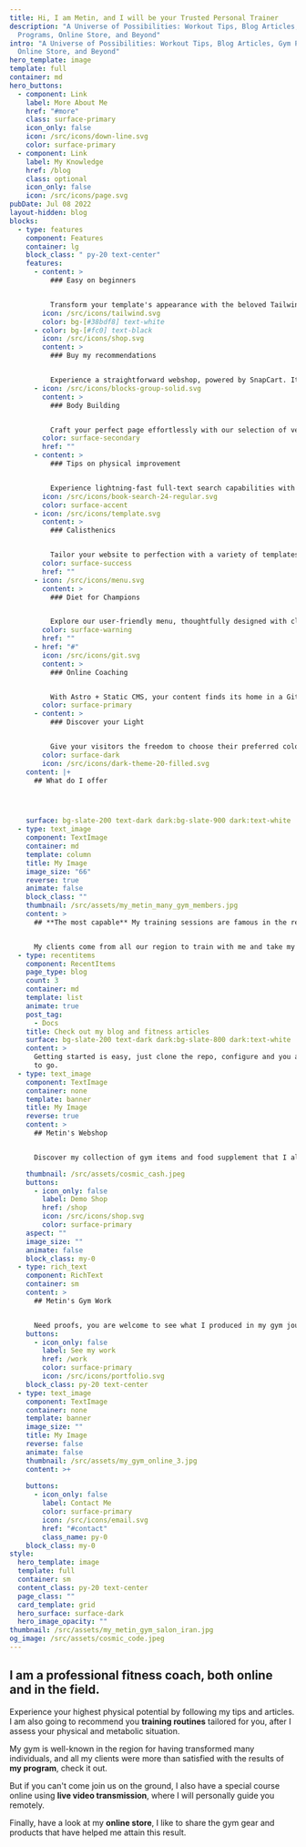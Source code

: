 ```yaml
---
title: Hi, I am Metin, and I will be your Trusted Personal Trainer
description: "A Universe of Possibilities: Workout Tips, Blog Articles, Gym
  Programs, Online Store, and Beyond"
intro: "A Universe of Possibilities: Workout Tips, Blog Articles, Gym Programs,
  Online Store, and Beyond"
hero_template: image
template: full
container: md
hero_buttons:
  - component: Link
    label: More About Me
    href: "#more"
    class: surface-primary
    icon_only: false
    icon: /src/icons/down-line.svg
    color: surface-primary
  - component: Link
    label: My Knowledge
    href: /blog
    class: optional
    icon_only: false
    icon: /src/icons/page.svg
pubDate: Jul 08 2022
layout-hidden: blog
blocks:
  - type: features
    component: Features
    container: lg
    block_class: " py-20 text-center"
    features:
      - content: >
          ### Easy on beginners


          Transform your template's appearance with the beloved Tailwind CSS framework. Easily customize your design, bringing your unique vision to life.
        icon: /src/icons/tailwind.svg
        color: bg-[#38bdf8] text-white
      - color: bg-[#fc0] text-black
        icon: /src/icons/shop.svg
        content: >
          ### Buy my recommendations


          Experience a straightforward webshop, powered by SnapCart. It seamlessly handles product variations and even accommodates digital products.
      - icon: /src/icons/blocks-group-solid.svg
        content: >
          ### Body Building


          Craft your perfect page effortlessly with our selection of versatile blocks. Customize and extend your page exactly the way you want it.
        color: surface-secondary
        href: ""
      - content: >
          ### Tips on physical improvement


          Experience lightning-fast full-text search capabilities with Pagefind. Our integrated search engine seamlessly enhances your site's user experience.
        icon: /src/icons/book-search-24-regular.svg
        color: surface-accent
      - icon: /src/icons/template.svg
        content: >
          ### Calisthenics


          Tailor your website to perfection with a variety of templates for pages, blogs, shops, portfolios, and menus. Craft each page precisely as you envision.
        color: surface-success
        href: ""
      - icon: /src/icons/menu.svg
        content: >
          ### Diet for Champions


          Explore our user-friendly menu, thoughtfully designed with clear labels and detailed information about allergens for your dining peace of mind.
        color: surface-warning
        href: ""
      - href: "#"
        icon: /src/icons/git.svg
        content: >
          ### Online Coaching


          With Astro + Static CMS, your content finds its home in a Git repository, ensuring efficient content management and collaboration.
        color: surface-primary
      - content: >
          ### Discover your Light


          Give your visitors the freedom to choose their preferred color scheme, ensuring a personalized browsing experience.
        color: surface-dark
        icon: /src/icons/dark-theme-20-filled.svg
    content: |+
      ## What do I offer




    surface: bg-slate-200 text-dark dark:bg-slate-900 dark:text-white
  - type: text_image
    component: TextImage
    container: md
    template: column
    title: My Image
    image_size: "66"
    reverse: true
    animate: false
    block_class: ""
    thumbnail: /src/assets/my_metin_many_gym_members.jpg
    content: >
      ## **The most capable** My training sessions are famous in the region 


      My clients come from all our region to train with me and take my advise.
  - type: recentitems
    component: RecentItems
    page_type: blog
    count: 3
    container: md
    template: list
    animate: true
    post_tag:
      - Docs
    title: Check out my blog and fitness articles
    surface: bg-slate-200 text-dark dark:bg-slate-800 dark:text-white
    content: >
      Getting started is easy, just clone the repo, configure and you are ready
      to go.
  - type: text_image
    component: TextImage
    container: none
    template: banner
    title: My Image
    reverse: true
    content: >
      ## Metin's Webshop


      Discover my collection of gym items and food supplement that I always check for quality and performance. And you can buy them directly from me.

    thumbnail: /src/assets/cosmic_cash.jpeg
    buttons:
      - icon_only: false
        label: Demo Shop
        href: /shop
        icon: /src/icons/shop.svg
        color: surface-primary
    aspect: ""
    image_size: ""
    animate: false
    block_class: my-0
  - type: rich_text
    component: RichText
    container: sm
    content: >
      ## Metin's Gym Work


      Need proofs, you are welcome to see what I produced in my gym journey.
    buttons:
      - icon_only: false
        label: See my work
        href: /work
        color: surface-primary
        icon: /src/icons/portfolio.svg
    block_class: py-20 text-center
  - type: text_image
    component: TextImage
    container: none
    template: banner
    image_size: ""
    title: My Image
    reverse: false
    animate: false
    thumbnail: /src/assets/my_gym_online_3.jpg
    content: >+
     
    buttons:
      - icon_only: false
        label: Contact Me
        color: surface-primary
        icon: /src/icons/email.svg
        href: "#contact"
        class_name: py-0
    block_class: my-0
style:
  hero_template: image
  template: full
  container: sm
  content_class: py-20 text-center
  page_class: ""
  card_template: grid
  hero_surface: surface-dark
  hero_image_opacity: ""
thumbnail: /src/assets/my_metin_gym_salon_iran.jpg
og_image: /src/assets/cosmic_code.jpeg
---
```

## I am a professional fitness coach, both online and in the field.

Experience your highest physical potential by following my tips and articles. I am also going to recommend you **training routines** tailored for you, after I assess your physical and metabolic situation.

My gym is well-known in the region for having transformed many individuals, and all my clients were more than satisfied with the results of **my program**, check it out.

But if you can't come join us on the ground, I also have a special course online using **live video transmission**, where I will personally guide you remotely.

Finally, have a look at my **online store**, I like to share the gym gear and products that have helped me attain this result.
